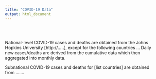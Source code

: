 ```yaml
---
title: "COVID-19 Data"
output: html_document
---
```


<br/>
<br/>

National-level COVID-19 cases and deaths are obtained from the Johns Hopkins University [http://.....], except for the following countries ...
Daily new cases/deaths are derived from the cumulative data which then aggregated into monthly data. 

Subnational COVID-19 cases and deaths for [list countries] are obtained from .......
